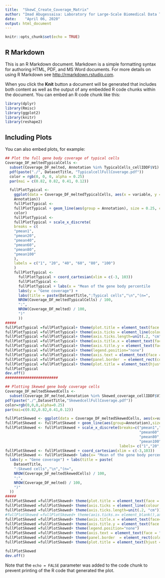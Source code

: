```yaml
---
title:  "SkewC_Create_Coverage_Matrix"
author: "Imad Abugessaisa: Laboratory for Large-Scale Biomedical Data Technology - RIKEN-IMS"
date:    "April 06, 2020"
output: html_document
---
```


```r
knitr::opts_chunk$set(echo = TRUE)
```

## R Markdown

This is an R Markdown document. Markdown is a simple formatting syntax for authoring HTML, PDF, and MS Word documents. For more details on using R Markdown see <http://rmarkdown.rstudio.com>.

When you click the **Knit** button a document will be generated that includes both content as well as the output of any embedded R code chunks within the document. You can embed an R code chunk like this:

```r

library(dplyr)
library(Rmisc)
library(ggplot2)
library(knitr)
library(reshape2)
```


## Including Plots

You can also embed plots, for example:

```r
## Plot the full gene body coverage of typical cells
Coverage_DF_meltedTypicalCells <-
  subset(Coverage_DF_melted, Annotation %in% TypicalCells_cellIDDF$V1)
  pdf(paste("./", DatasetTitle, "TypicalcellFullCoverage.pdf"))
  color = rgb(0, 0, 0, alpha = 0.25)
  par(mai = c(0.82, 0.82, 0.41, 0.12))

  fullPlotTypical <-
    ggplot(data = Coverage_DF_meltedTypicalCells, aes(x = variable, y = value, group =
    Annotation))
    fullPlotTypical <-
    fullPlotTypical + geom_line(aes(group = Annotation), size = 0.25, col =
    color)
    fullPlotTypical <-
    fullPlotTypical + scale_x_discrete(
    breaks = c(
    "pmean1",
    "pmean20",
    "pmean40",
    "pmean60",
    "pmean80",
    "pmean100"
    ),
    labels = c("1", "20", "40", "60", "80", "100")
    )
    fullPlotTypical <-
      fullPlotTypical + coord_cartesian(xlim = c(-3, 103))
      fullPlotTypical <-
      fullPlotTypical + labs(x = "Mean of the gene body percentile       (5'-> 3')") +
      labs(y = "Gene coverage") + 
      labs(title = paste(DatasetTitle,":Typical cells","\n","(n=",
      NROW(Coverage_DF_meltedTypicalCells) / 100,
      ":",
      NROW(Coverage_DF_melted) / 100,
      ")"
      ))
#####
fullPlotTypical =fullPlotTypical+ theme(plot.title = element_text(face = "bold", colour="black", size = 20,margin=margin(0,0,3,0))) 
fullPlotTypical =fullPlotTypical+ theme(axis.ticks = element_line(colour = 'black',size = 1.2,linetype = 'dashed'))
fullPlotTypical =fullPlotTypical+ theme(axis.ticks.length=unit(.2, "cm"))
fullPlotTypical =fullPlotTypical+ theme(axis.title.x = element_text(face="bold", colour="black", size=18,family = "Times")) 
fullPlotTypical =fullPlotTypical+ theme(axis.title.y = element_text(face = "bold", colour="black", size=18,family = "Times"))
fullPlotTypical =fullPlotTypical+ theme(legend.position="none")
fullPlotTypical =fullPlotTypical+ theme(axis.text = element_text(face = "bold", colour="black", size=18)) 
fullPlotTypical =fullPlotTypical+ theme(panel.border  = element_rect(colour = "black",fill = NA,size = 2.2),panel.background = element_rect(fill = NA))
fullPlotTypical =fullPlotTypical+ theme(plot.title = element_text(hjust = 0.5))
fullPlotTypical
dev.off()
########################
```

```r
## Plotting Skewed gene body coverage cells
Coverage_DF_meltedSkewedCells <- 
  subset(Coverage_DF_melted,Annotation %in% Skewed_coverage_cellIDDF$V1)
pdf(paste("./",DatasetTitle,"SkewedcellFullCoverage.pdf"))
color=rgb(0,0,0,alpha=0.25) 
par(mai=c(0.82,0.82,0.41,0.12))

fullPlotSkewed <- ggplot(data = Coverage_DF_meltedSkewedCells, aes(x=variable, y=value,group=Annotation)) 
fullPlotSkewed <- fullPlotSkewed + geom_line(aes(group=Annotation),size=0.25,col=color)
fullPlotSkewed <- fullPlotSkewed + scale_x_discrete(breaks=c("pmean1","pmean20","pmean40",
                                                             "pmean60",
                                                             "pmean80",
                                                             "pmean100"),
                                                    labels= c("1","20","40","60","80","100"))
fullPlotSkewed <- fullPlotSkewed + coord_cartesian(xlim = c(-3,103))
fullPlotSkewed <- fullPlotSkewed+ labs(x= "Mean of the gene body percentile (5'-> 3')") + 
  labs(y = "Gene coverage") + labs(title = paste(
    DatasetTitle,
    ":Skewed cells","\n","(n=",
    NROW(Coverage_DF_meltedSkewedCells) / 100,
    ":",
    NROW(Coverage_DF_melted) / 100,
    ")"
  ))
#####
fullPlotSkewed =fullPlotSkewed+ theme(plot.title = element_text(face = "bold", colour="black", size = 20,margin=margin(0,0,3,0))) 
fullPlotSkewed =fullPlotSkewed+ theme(axis.ticks = element_line(colour = 'black',size = 1.2,linetype = 'dashed'))
fullPlotSkewed =fullPlotSkewed+ theme(axis.ticks.length=unit(.2, "cm"))
#fullPlotSkewed =fullPlotSkewed+ theme(axis.ticks.x= element_blank(),axis.text.x = element_blank())
fullPlotSkewed =fullPlotSkewed+ theme(axis.title.x = element_text(face="bold", colour="black", size=18,family = "Times")) 
fullPlotSkewed =fullPlotSkewed+ theme(axis.title.y = element_text(face = "bold", colour="black", size=18,family = "Times"))
fullPlotSkewed =fullPlotSkewed+ theme(legend.position="none")
fullPlotSkewed =fullPlotSkewed+ theme(axis.text = element_text(face = "bold", colour="black", size=18)) 
fullPlotSkewed =fullPlotSkewed+ theme(panel.border  = element_rect(colour = "black",fill = NA,size = 2.2),panel.background = element_rect(fill = NA))
fullPlotSkewed =fullPlotSkewed+ theme(plot.title = element_text(hjust = 0.5))

fullPlotSkewed
dev.off()


```

Note that the `echo = FALSE` parameter was added to the code chunk to prevent printing of the R code that generated the plot.
